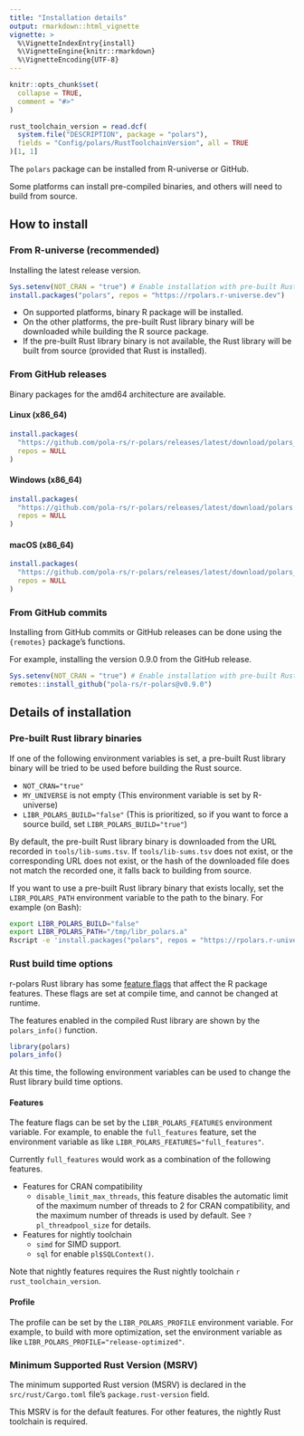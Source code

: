```yaml
---
title: "Installation details"
output: rmarkdown::html_vignette
vignette: >
  %\VignetteIndexEntry{install}
  %\VignetteEngine{knitr::rmarkdown}
  %\VignetteEncoding{UTF-8}
---
```


```r
knitr::opts_chunk$set(
  collapse = TRUE,
  comment = "#>"
)

rust_toolchain_version = read.dcf(
  system.file("DESCRIPTION", package = "polars"),
  fields = "Config/polars/RustToolchainVersion", all = TRUE
)[1, 1]
```

The `polars` package can be installed from R-universe or GitHub.

Some platforms can install pre-compiled binaries, and others will need to build from source.

## How to install

### From R-universe (recommended)

Installing the latest release version.

```r
Sys.setenv(NOT_CRAN = "true") # Enable installation with pre-built Rust library binary, or enable Rust caching
install.packages("polars", repos = "https://rpolars.r-universe.dev")
```

- On supported platforms, binary R package will be installed.
- On the other platforms, the pre-built Rust library binary will be downloaded while building the R source package.
- If the pre-built Rust library binary is not available, the Rust library will be built from source (provided that Rust is installed).

### From GitHub releases

Binary packages for the amd64 architecture are available.

#### Linux (x86_64)

```r
install.packages(
  "https://github.com/pola-rs/r-polars/releases/latest/download/polars__x86_64-pc-linux-gnu.gz",
  repos = NULL
)
```

#### Windows (x86_64)

```r
install.packages(
  "https://github.com/pola-rs/r-polars/releases/latest/download/polars.zip",
  repos = NULL
)
```

#### macOS (x86_64)

```r
install.packages(
  "https://github.com/pola-rs/r-polars/releases/latest/download/polars__x86_64-apple-darwin20.tgz",
  repos = NULL
)
```

### From GitHub commits

Installing from GitHub commits or GitHub releases can be done using the `{remotes}` package's functions.

For example, installing the version 0.9.0 from the GitHub release.

```r
Sys.setenv(NOT_CRAN = "true") # Enable installation with pre-built Rust library binary, or enable Rust caching
remotes::install_github("pola-rs/r-polars@v0.9.0")
```

## Details of installation

### Pre-built Rust library binaries

If one of the following environment variables is set,
a pre-built Rust library binary will be tried to be used before building the Rust source.

- `NOT_CRAN="true"`
- `MY_UNIVERSE` is not empty (This environment variable is set by R-universe)
- `LIBR_POLARS_BUILD="false"` (This is prioritized, so if you want to force a source build, set `LIBR_POLARS_BUILD="true"`)

By default, the pre-built Rust library binary is downloaded from the URL recorded in `tools/lib-sums.tsv`.
If `tools/lib-sums.tsv` does not exist, or the corresponding URL does not exist,
or the hash of the downloaded file does not match the recorded one, it falls back to building from source.

If you want to use a pre-built Rust library binary that exists locally,
set the `LIBR_POLARS_PATH` environment variable to the path to the binary.
For example (on Bash):

```sh
export LIBR_POLARS_BUILD="false"
export LIBR_POLARS_PATH="/tmp/libr_polars.a"
Rscript -e 'install.packages("polars", repos = "https://rpolars.r-universe.dev", type = "source")'
```

### Rust build time options

r-polars Rust library has some [feature flags](https://doc.rust-lang.org/cargo/reference/features.html)
that affect the R package features.
These flags are set at compile time, and cannot be changed at runtime.

The features enabled in the compiled Rust library are shown by the `polars_info()` function.

```r
library(polars)
polars_info()
```

At this time, the following environment variables can be used to change the Rust library build time options.

#### Features

The feature flags can be set by the `LIBR_POLARS_FEATURES` environment variable.
For example, to enable the `full_features` feature, set the environment variable as like `LIBR_POLARS_FEATURES="full_features"`.

Currently `full_features` would work as a combination of the following features.

- Features for CRAN compatibility
  - `disable_limit_max_threads`, this feature disables the automatic limit of the maximum number of threads to 2 for CRAN compatibility,
    and the maximum number of threads is used by default.
    See `?pl_threadpool_size` for details.
- Features for nightly toolchain
  - `simd` for SIMD support.
  - `sql` for enable `pl$SQLContext()`.

Note that nightly features requires the Rust nightly toolchain `r rust_toolchain_version`.

#### Profile

The profile can be set by the `LIBR_POLARS_PROFILE` environment variable.
For example, to build with more optimization, set the environment variable as like `LIBR_POLARS_PROFILE="release-optimized"`.

### Minimum Supported Rust Version (MSRV)

The minimum supported Rust version (MSRV) is declared
in the `src/rust/Cargo.toml` file's `package.rust-version` field.

This MSRV is for the default features.
For other features, the nightly Rust toolchain is required.
